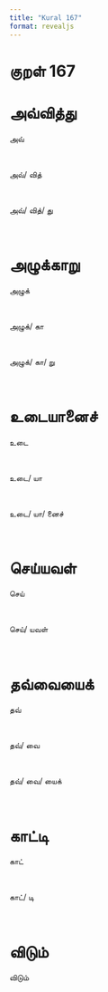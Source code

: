 ```yaml
---
title: "Kural 167"
format: revealjs
---
```


# குறள் 167

# அவ்வித்து

:::: {.incremental}

::: {.fragment}


  அவ்

:::

<br>

::: {.fragment}


  அவ்/&nbsp;வித்

:::

<br>

::: {.fragment}


  அவ்/&nbsp;வித்/&nbsp;து

:::

<br>

::::

# அழுக்காறு

:::: {.incremental}

::: {.fragment}


  அழுக்

:::

<br>

::: {.fragment}


  அழுக்/&nbsp;கா

:::

<br>

::: {.fragment}


  அழுக்/&nbsp;கா/&nbsp;று

:::

<br>

::::

# உடையானைச்

:::: {.incremental}

::: {.fragment}


  உடை

:::

<br>

::: {.fragment}


  உடை/&nbsp;யா

:::

<br>

::: {.fragment}


  உடை/&nbsp;யா/&nbsp;னைச்

:::

<br>

::::

# செய்யவள்

:::: {.incremental}

::: {.fragment}


  செய்

:::

<br>

::: {.fragment}


  செய்/&nbsp;யவள்

:::

<br>

::::

# தவ்வையைக்

:::: {.incremental}

::: {.fragment}


  தவ்

:::

<br>

::: {.fragment}


  தவ்/&nbsp;வை

:::

<br>

::: {.fragment}


  தவ்/&nbsp;வை/&nbsp;யைக்

:::

<br>

::::

# காட்டி

:::: {.incremental}

::: {.fragment}


  காட்

:::

<br>

::: {.fragment}


  காட்/&nbsp;டி

:::

<br>

::::

# விடும்

:::: {.incremental}

::: {.fragment}


  விடும்

:::

<br>

::::
